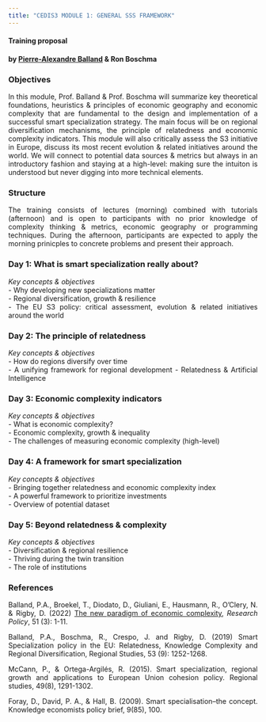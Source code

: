 ```yaml
---
title: "CEDIS3 MODULE 1: GENERAL SSS FRAMEWORK"
---
```


<style>
body {
text-align: justify}
</style>

#### Training proposal     
#### by [Pierre-Alexandre Balland](https://www.paballand.com) & Ron Boschma    

### Objectives         
In this module, Prof. Balland & Prof. Boschma will summarize key theoretical foundations, heuristics & principles of economic geography and economic complexity that are fundamental to the design and implementation of a successful smart specialization strategy. The main focus will be on regional diversification mechanisms, the principle of relatedness and economic complexity indicators. This module will also critically assess the S3 initiative in Europe, discuss its most recent evolution & related initiatives around the world. We will connect to potential data sources & metrics but always in an introductory fashion and staying at a high-level: making sure the intuiton is understood but never digging into more technical elements.       

### Structure   
The training consists of lectures (morning) combined with tutorials (afternoon) and is open to  participants with no prior knowledge of complexity thinking & metrics, economic geography or programming techniques. During the afternoon, participants are expected to apply the morning prinicples to concrete problems and present their approach.  

### Day 1: What is smart specialization really about?     

*Key concepts & objectives*    
- Why developing new specializations matter           
- Regional diversification, growth & resilience       
- The EU S3 policy: critical assessment, evolution & related initiatives around the world     

### Day 2: The principle of relatedness      

*Key concepts & objectives*     
- How do regions diversify over time      
- A unifying framework for regional development 
- Relatedness & Artificial Intelligence    

### Day 3: Economic complexity indicators     

*Key concepts & objectives*     
- What is economic complexity?        
- Economic complexity, growth & inequality       
- The challenges of measuring economic complexity (high-level)     

### Day 4: A framework for smart specialization        

*Key concepts & objectives*    
- Bringing together relatedness and economic complexity index  
- A powerful framework to prioritize investments   
- Overview of potential dataset    

### Day 5: Beyond relatedness & complexity          

*Key concepts & objectives*       
- Diversification & regional resilience      
- Thriving during the twin transition      
- The role of institutions        

 

### References   
Balland, P.A., Broekel, T., Diodato, D., Giuliani, E., Hausmann, R., O'Clery, N. & Rigby, D. (2022) [The new paradigm of economic complexity](https://www.sciencedirect.com/science/article/pii/S0048733321002420), *Research Policy*, 51 (3): 1-11.   

Balland, P.A., Boschma, R., Crespo, J. and Rigby, D. (2019) Smart Specialization policy in the EU: Relatedness, Knowledge Complexity and Regional Diversification, Regional Studies, 53 (9): 1252-1268.     

McCann, P., & Ortega-Argilés, R. (2015). Smart specialization, regional growth and applications to European Union cohesion policy. Regional studies, 49(8), 1291-1302.   

Foray, D., David, P. A., & Hall, B. (2009). Smart specialisation–the concept. Knowledge economists policy brief, 9(85), 100.    

